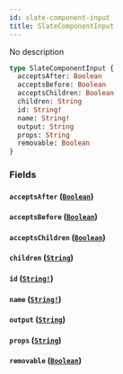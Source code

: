 ```yaml
---
id: slate-component-input
title: SlateComponentInput
---
```


No description

```graphql
type SlateComponentInput {
  acceptsAfter: Boolean
  acceptsBefore: Boolean
  acceptsChildren: Boolean
  children: String
  id: String!
  name: String!
  output: String
  props: String
  removable: Boolean
}
```

### Fields

#### `acceptsAfter` ([`Boolean`](/graphql/scalars/boolean))

#### `acceptsBefore` ([`Boolean`](/graphql/scalars/boolean))

#### `acceptsChildren` ([`Boolean`](/graphql/scalars/boolean))

#### `children` ([`String`](/graphql/scalars/string))

#### `id` ([`String!`](/graphql/scalars/string))

#### `name` ([`String!`](/graphql/scalars/string))

#### `output` ([`String`](/graphql/scalars/string))

#### `props` ([`String`](/graphql/scalars/string))

#### `removable` ([`Boolean`](/graphql/scalars/boolean))

